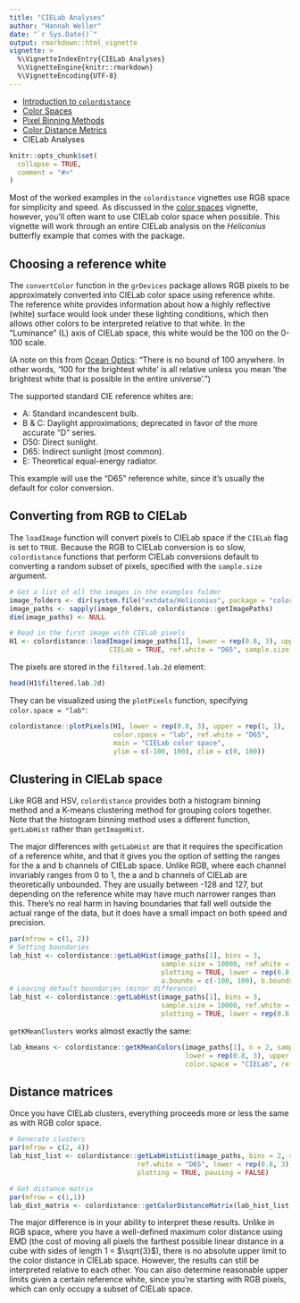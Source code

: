 ```yaml
---
title: "CIELab Analyses"
author: "Hannah Weller"
date: "`r Sys.Date()`"
output: rmarkdown::html_vignette
vignette: >
  %\VignetteIndexEntry{CIELab Analyses}
  %\VignetteEngine{knitr::rmarkdown}
  %\VignetteEncoding{UTF-8}
---
```

* [Introduction to `colordistance`](colordistance-introduction.html)
* [Color Spaces](color-spaces.html)
* [Pixel Binning Methods](binning-methods.html)
* [Color Distance Metrics](color-metrics.html)
* CIELab Analyses

```r
knitr::opts_chunk$set(
  collapse = TRUE,
  comment = "#>"
)
```

Most of the worked examples in the `colordistance` vignettes use RGB space for simplicity and speed. As discussed in the [color spaces](color-spaces.html) vignette, however, you'll often want to use CIELab color space when possible. This vignette will work through an entire CIELab analysis on the *Heliconius* butterfly example that comes with the package.

## Choosing a reference white

The `convertColor` function in the `grDevices` package allows RGB pixels to be approximately converted into CIELab color space using reference white. The reference white provides information about how a highly reflective (white) surface would look under these lighting conditions, which then allows other colors to be interpreted relative to that white. In the "Luminance" (L) axis of CIELab space, this white would be the 100 on the 0-100 scale. 

(A note on this from [Ocean Optics](https://oceanoptics.com/faq/cielab-color-computed/): "There is no bound of 100 anywhere. In other words, '100 for the brightest white' is all relative unless you mean 'the brightest white that is possible in the entire universe'.")

The supported standard CIE reference whites are:

* A: Standard incandescent bulb.
* B & C: Daylight approximations; deprecated in favor of the more accurate "D" series.
* D50: Direct sunlight.
* D65: Indirect sunlight (most common).
* E: Theoretical equal-energy radiator.

This example will use the "D65" reference white, since it's usually the default for color conversion.

## Converting from RGB to CIELab

The `loadImage` function will convert pixels to CIELab space if the `CIELab` flag is set to `TRUE`. Because the RGB to CIELab conversion is so slow, `colordistance` functions that perform CIELab conversions default to converting a random subset of pixels, specified with the `sample.size` argument.

```r
# Get a list of all the images in the examples folder
image_folders <- dir(system.file("extdata/Heliconius", package = "colordistance"), full.names = T)
image_paths <- sapply(image_folders, colordistance::getImagePaths)
dim(image_paths) <- NULL

# Read in the first image with CIELab pixels
H1 <- colordistance::loadImage(image_paths[1], lower = rep(0.8, 3), upper = rep(1, 3),
                         CIELab = TRUE, ref.white = "D65", sample.size = 10000)
```

The pixels are stored in the `filtered.lab.2d` element:

```r
head(H1$filtered.lab.2d)
```

They can be visualized using the `plotPixels` function, specifying `color.space = "lab"`:

```r
colordistance::plotPixels(H1, lower = rep(0.8, 3), upper = rep(1, 1), 
                          color.space = "lab", ref.white = "D65", 
                          main = "CIELab color space",
                          ylim = c(-100, 100), zlim = c(0, 100))
```

## Clustering in CIELab space

Like RGB and HSV, `colordistance` provides both a histogram binning method and a K-means clustering method for grouping colors together. Note that the histogram binning method uses a different function, `getLabHist` rather than `getImageHist`. 

The major differences with `getLabHist` are that it requires the specification of a reference white, and that it gives you the option of setting the ranges for the a and b channels of CIELab space. Unlike RGB, where each channel invariably ranges from 0 to 1, the a and b channels of CIELab are theoretically unbounded. They are usually between -128 and 127, but depending on the reference white may have much narrower ranges than this. There's no real harm in having boundaries that fall well outside the actual range of the data, but it does have a small impact on both speed and precision.

```r
par(mfrow = c(1, 2))
# Setting boundaries
lab_hist <- colordistance::getLabHist(image_paths[1], bins = 3, 
                                      sample.size = 10000, ref.white = "D65", bin.avg = TRUE, 
                                      plotting = TRUE, lower = rep(0.8, 3), upper = rep(1, 3),
                                      a.bounds = c(-100, 100), b.bounds = c(-100, 100))
# Leaving default boundaries (minor difference)
lab_hist <- colordistance::getLabHist(image_paths[1], bins = 3, 
                                      sample.size = 10000, ref.white = "D65", bin.avg = TRUE, 
                                      plotting = TRUE, lower = rep(0.8, 3), upper = rep(1, 3))

```

`getKMeanClusters` works almost exactly the same:

```r
lab_kmeans <- colordistance::getKMeanColors(image_paths[1], n = 2, sample.size = 10000,
                                            lower = rep(0.8, 3), upper = rep(1, 3), 
                                            color.space = "CIELab", ref.white = "D65")
```

## Distance matrices

Once you have CIELab clusters, everything proceeds more or less the same as with RGB color space.

```r
# Generate clusters
par(mfrow = c(2, 4))
lab_hist_list <- colordistance::getLabHistList(image_paths, bins = 2, sample.size = 10000,
                                ref.white = "D65", lower = rep(0.8, 3), upper = rep(1, 3),
                                plotting = TRUE, pausing = FALSE)
```
```r
# Get distance matrix
par(mfrow = c(1,1))
lab_dist_matrix <- colordistance::getColorDistanceMatrix(lab_hist_list, plotting = TRUE)

```

The major difference is in your ability to interpret these results. Unlike in RGB space, where you have a well-defined maximum color distance using EMD (the cost of moving all pixels the farthest possible linear distance in a cube with sides of length 1 = $\sqrt{3}$), there is no absolute upper limit to the color distance in CIELab space. However, the results can still be interpreted relative to each other. You can also determine reasonable upper limits given a certain reference white, since you're starting with RGB pixels, which can only occupy a subset of CIELab space.
